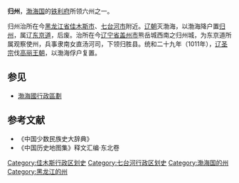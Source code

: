 '''归州'''，[[渤海国|渤海国]]的[[铁利府|铁利府]]所领六州之一。

归州治所在今[[黑龙江省|黑龙江省]][[佳木斯市|佳木斯市]]、[[七台河市|七台河市]]附近。[[辽朝|辽朝]]灭渤海，以渤海降户置[[归州_(辽朝)|归州]]，属辽[[东京道|东京道]]，后废。治所在今[[辽宁省|辽宁省]][[盖州市|盖州市]]熊岳城西南之归州城，为东京道所属观察使州，兵事隶南女直汤河司，下领归胜县。统和二十九年（1011年），[[辽圣宗|辽圣宗]]伐[[高丽王朝|高丽王朝]]，以渤海俘户复置。 
== 参见 ==
*[[渤海國行政區劃|渤海國行政區劃]]
== 参考文献 ==
* 《中国少数民族史大辞典》 
* 《中国历史地图集》释文汇编·东北卷 

{{渤海国行政区划|nocat}}

[[Category:佳木斯行政区划史|Category:佳木斯行政区划史]]
[[Category:七台河行政区划史|Category:七台河行政区划史]]
[[Category:渤海国的州|Category:渤海国的州]]
[[Category:黑龙江的州|Category:黑龙江的州]]